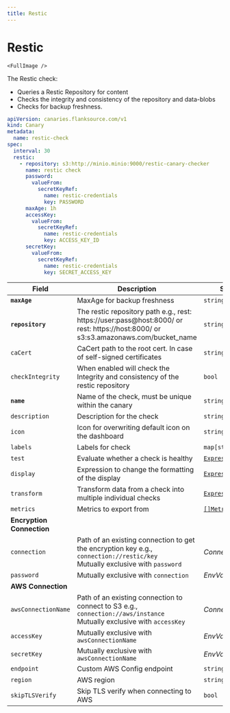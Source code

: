 ```yaml
---
title: Restic
---
```


# <Icon name="restic" /> Restic

    <FullImage />

The Restic check:

* Queries a Restic Repository for content
* Checks the integrity and consistency of the repository and data-blobs
* Checks for backup freshness.

```yaml
apiVersion: canaries.flanksource.com/v1
kind: Canary
metadata:
  name: restic-check
spec:
  interval: 30
  restic:
    - repository: s3:http://minio.minio:9000/restic-canary-checker
      name: restic check
      password:
        valueFrom:
          secretKeyRef:
            name: restic-credentials
            key: PASSWORD
      maxAge: 1h
      accessKey:
        valueFrom:
          secretKeyRef:
            name: restic-credentials
            key: ACCESS_KEY_ID
      secretKey:
        valueFrom:
          secretKeyRef:
            name: restic-credentials
            key: SECRET_ACCESS_KEY
```

| Field             | Description                                                  | Scheme                                            | Required |
| ----------------- | ------------------------------------------------------------ | -------------------------------------------------- | -------- |
| **`maxAge`**      | MaxAge for backup freshness                                  | `string`                                          | Yes      |
| **`repository`**  | The restic repository path e.g., rest: https://user:pass@host:8000/ or rest: https://host:8000/ or s3:s3.amazonaws.com/bucket_name | `string`                                          | Yes      |
| `caCert`          | CaCert path to the root cert. In case of self-signed certificates | `string`                                          |          |
| `checkIntegrity`  | When enabled will check the Integrity and consistency of the restic repository | `bool`                                            |          |
| **`name`**        | Name of the check, must be unique within the canary          | `string`                                          | Yes      |
| `description`     | Description for the check                                    | `string`                                          |          |
| `icon`            | Icon for overwriting default icon on the dashboard           | `string`                                          |          |
| `labels`          | Labels for check                                             | `map[string]string`                               |          |
| `test`            | Evaluate whether a check is healthy                          | [`Expression`](../concepts/health-evaluation)       |          |
| `display`         | Expression to change the formatting of the display           | [`Expression`](../concepts/display-formatting)      |          |
| `transform`       | Transform data from a check into multiple individual checks  | [`Expression`](../concepts/transforms)               |          |
| `metrics`         | Metrics to export from                                       | [`[]Metrics`](../concepts/metrics-exporter)         |          |
| **Encryption Connection** |  |  |          |
| `connection`      | Path of an existing connection to get the encryption key e.g., `connection://restic/key` <br />Mutually exclusive with `password` <br /><Commercial /> | <CommonLink to="connection">_Connections_</CommonLink>             |          |
| `password`        | <SkipOSS>Mutually exclusive with `connection`</SkipOSS>                           | <CommonLink to="authentication">*EnvVar*</CommonLink> | Yes      |
| **AWS Connection** |  |  |          |
| `awsConnectionName` | Path of an existing connection to connect to S3 e.g., `connection://aws/instance` <br />Mutually exclusive with `accessKey` <br /><Commercial /> | <CommonLink to="connection">_Connections_</CommonLink>             |          |
| `accessKey`       | Mutually exclusive with `awsConnectionName`                  | <CommonLink to="authentication">*EnvVar*</CommonLink> | Yes      |
| `secretKey`       | Mutually exclusive with `awsConnectionName`                  | <CommonLink to="authentication">*EnvVar*</CommonLink> | Yes      |
| `endpoint`        | Custom AWS Config endpoint                                    | `string`                                          |          |
| `region`          | AWS region                                                   | `string`                                          |          |
| `skipTLSVerify`   | Skip TLS verify when connecting to AWS                        | `bool`                                            |          |
